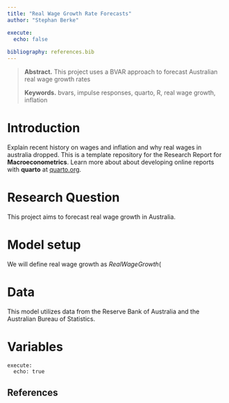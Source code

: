 ```yaml
---
title: "Real Wage Growth Rate Forecasts"
author: "Stephan Berke"

execute:
  echo: false
  
bibliography: references.bib
---
```


> **Abstract.** This project uses a BVAR approach to forecast Australian real wage growth rates
>
> **Keywords.** bvars, impulse responses, quarto, R, real wage growth, inflation

# Introduction

Explain recent history on wages and inflation and why real wages in australia dropped. This is a template repository for the Research Report for **Macroeconometrics**. Learn more about about developing online reports with **quarto** at [quarto.org](https://quarto.org/).

# Research Question

This project aims to forecast real wage growth in Australia.

# Model setup

We will define real wage growth as $Real Wage Growth (%) = (fraq{Nominal Wage Growth(%) - Inflation Rate (%)}{1 + Inflation Rate(%)} x 100)$


# Data

This model utilizes data from the Reserve Bank of Australia and the Australian Bureau of Statistics.

# Variables




```         
execute:
  echo: true
```

## References {.unnumbered}
